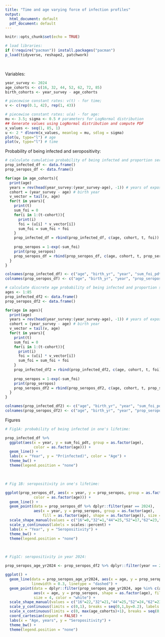 ```yaml
---
title: "Time and age varying force of infection profiles"
output:
  html_document: default
  pdf_document: default
---
```


<style>
body {
text-align: justify}
</style>

```r
knitr::opts_chunk$set(echo = TRUE)
```

```r

# load libraries:
if (!require("pacman")) install.packages("pacman")
p_load(tidyverse, reshape2, patchwork)

```

$~$

Variables:
$~$

```r
year_survey <- 2024
age_cohorts <- c(16, 32, 44, 52, 62, 72, 85)
birth_cohorts <- year_survey - age_cohorts

# piecewise constant rates: v(t) - for time;  
v <- c(rep(0.1, 42), rep(1, 43))

# piecewise constant rates: u(a) - for age:
mu <- 3.5; sigma <- 0.5 # parameters for LogNormal distribution
## Generate values using LogNormal distribution and compute PDF
x_values <- seq(1, 85, 1)
u <- 2 * dlnorm(x_values, meanlog = mu, sdlog = sigma)
plot(u, type="l") # age
plot(v, type="l") # time

```

Probability of being infected and seropositivity:
$~$

```r
# calculate cumulative probability of being infected and proportion seropositive:
prop_infected_df <- data.frame()
prop_seropos_df <- data.frame()

for(age in age_cohorts){
  print(age)
  years = rev(head(year_survey:(year_survey-age), -1)) # years of exposure by the cohort
  cohort = (year_survey - age) # birth year
  v_vector = tail(v, age)
  for(t in years){
    print(t)
    sum_foi = 0
    for(i in 1:(t-cohort)){
      print(i)
      foi = (u[i] * v_vector[i])
      sum_foi = sum_foi + foi
    }
    prop_infected_df = rbind(prop_infected_df, c(age, cohort, t, foi))
    
    prop_seropos = 1-exp(-sum_foi)
    print(prop_seropos)
    prop_seropos_df = rbind(prop_seropos_df, c(age, cohort, t, prop_seropos))
  }
}

colnames(prop_infected_df) <- c("age", "birth_yr", "year", "sum_foi_pdt")
colnames(prop_seropos_df) <- c("age", "birth_yr", "year", "prop_seropos")

# calculate discrete age probability of being infected and proportion seropositive:
ages <- 1:85
prop_infected_df2 <- data.frame()
prop_seropos_df2 <- data.frame()

for(age in ages){
  print(age)
  years = rev(head(year_survey:(year_survey-age), -1)) # years of exposure by the cohort
  cohort = (year_survey - age) # birth year
  v_vector = tail(v, age)
  for(t in years){
    print(t)
    sum_foi = 0
    for(i in 1:(t-cohort)){
      print(i)
      foi = (u[i] * v_vector[i])
      sum_foi = sum_foi + foi
    }
    prop_infected_df2 = rbind(prop_infected_df2, c(age, cohort, t, foi))
    
    prop_seropos = 1-exp(-sum_foi)
    print(prop_seropos)
    prop_seropos_df2 = rbind(prop_seropos_df2, c(age, cohort, t, prop_seropos))
  }
}

colnames(prop_infected_df2) <- c("age", "birth_yr", "year", "sum_foi_pdt")
colnames(prop_seropos_df2) <- c("age", "birth_yr", "year", "prop_seropos")

```

Figures
$~$

```r
# Fig1A: probability of being infected in one's lifetime:

prop_infected_df %>% 
  ggplot(aes(x = year, y = sum_foi_pdt, group = as.factor(age), 
             color = as.factor(age))) +
  geom_line() +
  labs(x = "Year", y = "Pr(infected)", color = "Age") + 
  theme_bw() +
  theme(legend.position = "none")

```

$~$

```r
# Fig 1B: seropositivity in one's lifetime:

ggplot(prop_seropos_df, aes(x = year, y = prop_seropos, group = as.factor(age), 
             color = as.factor(age))) +
  geom_line() +
  geom_point(data = prop_seropos_df %>% dplyr::filter(year == 2024), 
             aes(x = year, y = prop_seropos, group = as.factor(age), 
                 fill = as.factor(age), shape = as.factor(age)), size = 3) +
  scale_shape_manual(values = c("16"=0,"32"=1,"44"=25,"52"=17,"62"=23,"72"=15,"85"=16)) +
  scale_y_continuous(labels = scales::percent) +
  labs(x = "Year", y = "Seropositivity") +
  theme_bw() +
  theme(legend.position = "none")

```

$~$

```r
# Fig1C: seropositivity in year 2024:

prop_seropos_age_yr2024 <- prop_seropos_df2 %>% dplyr::filter(year == 2024)

ggplot() +
  geom_line(data = prop_seropos_age_yr2024, aes(x = age, y = prop_seropos), color = "grey60", 
            linewidth = 0.3, linetype = "dashed") +
  geom_point(data = dplyr::filter(prop_seropos_age_yr2024, age %in% c(age_cohorts)),
             aes(x = age, y = prop_seropos, shape = as.factor(age), fill = as.factor(age)),
             size = 4, color = "white") +
  scale_shape_manual(values = c("16"=22,"32"=21,"44"=25,"52"=24,"62"=23,"72"=22,"85"=21)) +
  scale_y_continuous(limits = c(0,1), breaks = seq(0,1,by=0.2), labels = scales::percent) +
  scale_x_continuous(limits = c(0, max(age_cohorts)+1), breaks = seq(0, max(age_cohorts), by=10)) +
  coord_cartesian(expand = FALSE) +
  labs(x = "Age, years", y = "Seropositivity") +
  theme_bw() +
  theme(legend.position = "none")

```
